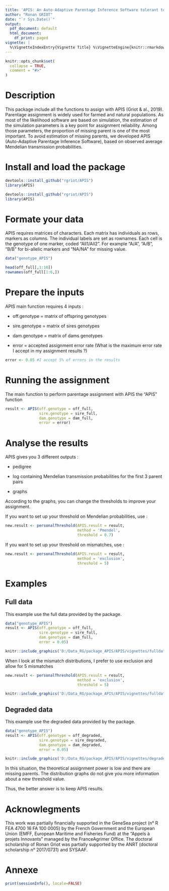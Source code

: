 ```yaml
---
title: 'APIS: An Auto-Adaptive Parentage Inference Software tolerant to missing parents'
author: "Ronan GRIOT"
date: "`r Sys.Date()`"
output:
  pdf_document: default
  html_document:
    df_print: paged
vignette: |
  %\VignetteIndexEntry{Vignette Title} %\VignetteEngine{knitr::rmarkdown} %\VignetteEncoding{UTF-8}
---
```


```r
knitr::opts_chunk$set(
  collapse = TRUE,
  comment = "#>"
)
```

# Description
This package include all the functions to assign with APIS (Griot & al., 2019).
Parentage assignment is widely used for farmed and natural populations. As most of the likelihood software are based on simulation, the estimation of the simulation parameters is a key point for assignment reliability. Among those parameters, the proportion of missing parent is one of the most important. To avoid estimation of missing parents, we developed APIS (Auto-Adaptive Parentage Inference Software), based on observed average Mendelian transmission probabilities.

# Install and load the package
```r
devtools::install_github("rgriot/APIS")
library(APIS)
```
```r
devtools::install_github("rgriot/APIS")
library(APIS)
```
# Formate your data
APIS requires matrices of characters.
Each matrix has individuals as rows, markers as columns. The individual labels are set as rownames. Each cell is the genotype of one marker, coded "All1/All2". For example "A/A", "A/B", "B/B" for bi-allelic markers and "NA/NA" for missing value.

```r
data("genotype_APIS")

head(off_full[,1:10])
rownames(off_full[1:6,])
```

# Prepare the inputs
APIS main function requires 4 inputs :

  * off.genotype = matrix of offspring genotypes
  
  * sire.genotype = matrix of sires genotypes
  
  * dam.genotype = matrix of dams genotypes
  
  * error = accepted assignment error rate (What is the maximum error rate I accept in my assignment results ?)

```r
error <- 0.05 #I accept 5% of errors in the results
```

# Running the assignment
The main function to perform parentage assignment with APIS the "APIS" function

```r
result <- APIS(off.genotype = off_full,
               sire.genotype = sire_full,
               dam.genotype = dam_full,
               error = error)
```

# Analyse the results
APIS gives you 3 different outputs :
  
  * pedigree
  
  * log containing Mendelian transmission probabilities for the first 3 parent pairs
  
  * graphs

According to the graphs, you can change the thresholds to improve your assignment.

If you want to set up your threshold on Mendelian probabilities, use :

```r
new.result <- personalThreshold(APIS.result = result,
                                method = 'Pmendel',
                                threshold = 0.7)
```

If you want to set up your threshold on mismatches, use :

```r
new.result <- personalThreshold(APIS.result = result,
                                method = 'exclusion',
                                threshold = 5)
```

# Examples
## Full data
This example use the full data provided by the package.

```r
data("genotype_APIS")
result <- APIS(off.genotype = off_full,
               sire.genotype = sire_full,
               dam.genotype = dam_full,
               error = 0.05)
```
```r
knitr::include_graphics('D:/Data_RG/package_APIS/APIS/vignettes/fulldata_APIS.png')
```

When I look at the mismatch distributions, I prefer to use exclusion and allow for 5 mismatches

```r
new.result <- personalThreshold(APIS.result = result,
                                method = 'exclusion',
                                threshold = 5)
```
```r
knitr::include_graphics('D:/Data_RG/package_APIS/APIS/vignettes/fulldata_mismatch.png')
```

## Degraded data
This example use the degraded data provided by the package.

```r
data("genotype_APIS")
result <- APIS(off.genotype = off_degraded,
               sire.genotype = sire_degraded,
               dam.genotype = dam_degraded,
               error = 0.05)
```
```r
knitr::include_graphics('D:/Data_RG/package_APIS/APIS/vignettes/degradeddata_APIS.png')
```

In this situation, the theoretical assignment power is low and there are missing parents.
The distribution graphs do not give you more information about a new threshold value.

Thus, the better answer is to keep APIS results.

# Acknowlegments
This work was partially financially supported in the GeneSea project (n° R FEA 4700 16 FA 100 0005) by the French Government and the European Union (EMFF, European Maritime and Fisheries Fund) at the "Appels à projets Innovants" managed by the FranceAgrimer Office. The doctoral scholarship of Ronan Griot was partially supported by the ANRT (doctoral scholarship n° 2017/0731) and SYSAAF.

# Annexe

```r
print(sessionInfo(), locale=FALSE)
```
